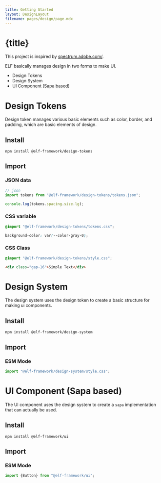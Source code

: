 ```yaml
---
title: Getting Started
layout: DesignLayout
filename: pages/design/page.mdx
---
```


# {title}


This project is inspired by [spectrum.adobe.com/](https://spectrum.adobe.com/).

ELF basically manages design in two forms to make UI.

* Design Tokens 
* Design System 
* UI Component (Sapa based)


# Design Tokens

Design token manages various basic elements such as color, border, and padding, which are basic elements of design.


## Install 

```shell
npm install @elf-framework/design-tokens
```


## Import 

### JSON data
```jsx
// json 
import tokens from "@elf-framework/design-tokens/tokens.json";

console.log(tokens.spacing.size.lg);
```

### CSS variable

```css
@import "@elf-framework/design-tokens/tokens.css";

background-color: var(--color-gray-0);
```

### CSS Class  

```css
@import "@elf-framework/design-tokens/style.css";
```

```html
<div class="gap-16">Simple Text</div>
```

# Design System

The design system uses the design token to create a basic structure for making ui components.

## Install 

```shell
npm install @elf-framework/design-system
```

## Import 

### ESM Mode
```jsx
import "@elf-framework/design-system/style.css";
```

# UI Component (Sapa based)

The UI component uses the design system to create a `sapa` implementation that can actually be used.

## Install 

```shell
npm install @elf-framework/ui
```

## Import

### ESM Mode
```jsx
import {Button} from "@elf-framework/ui";
```


